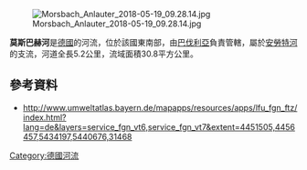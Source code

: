 {{Multiple issues|
{{Expand language|1=de|time=2020-12-05T15:14:04+00:00}}
{{Onesource|time=2020-12-05T15:14:04+00:00}}
}}
{{Coord|48.995|N|11.26563|E|display=title}}

[[Image:Morsbach_Anlauter_2018-05-19_09.28.14.jpg|right]]

'''莫斯巴赫河'''是[[德國|德國]]的河流，位於該國東南部，由[[巴伐利亞|巴伐利亞]]負責管轄，屬於[[安勞特河|安勞特河]]的支流，河道全長5.2公里，流域面積30.8平方公里。

==參考資料==
* http://www.umweltatlas.bayern.de/mapapps/resources/apps/lfu_fgn_ftz/index.html?lang=de&layers=service_fgn_vt6,service_fgn_vt7&extent=4451505,4456457,5434197,5440676,31468 {{Wayback|url=http://www.umweltatlas.bayern.de/mapapps/resources/apps/lfu_fgn_ftz/index.html?lang=de&layers=service_fgn_vt6,service_fgn_vt7&extent=4451505,4456457,5434197,5440676,31468 |date=20180513011302 }}

{{Germany-geo-stub}}
[[Category:德國河流|Category:德國河流]]